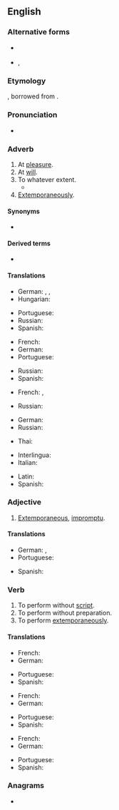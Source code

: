 {{also|adlib|ad lib.|ad-lib}}
==English==
{{wikipedia|ad libitum}}

===Alternative forms===
* {{l|en|ad lib.}} {{q|adverb}}
* {{l|en|ad-lib}}, {{l|en|adlib}} {{q|verb}}

===Etymology===
{{abbreviation of|en|ad libitum|nodot=1}}, borrowed from {{bor|en|NL.|ad libitum}}.

===Pronunciation===
* {{IPA|en|/æd ˈlɪb/|/ˈæd ˈlɪb/}}

===Adverb===
{{en-adv}}

# At [[pleasure]].
# At [[will]].
# To whatever extent.
#* {{quote-text|en|year=1951|author={{w|Katherine Mansfield}}|title=Letters to John Middleton Murry, 1913-1922|passage=For one thing I had a splendid supper when I got on board—a whack of cold, lean beef and pighells, bread, butter '''''ad lib.''''', tea, and plenty of good bread.}}
# [[extemporaneously|Extemporaneously]].

====Synonyms====
* {{l|en|a piacere}}

====Derived terms====
* {{l|en|ad-lib}}

====Translations====
{{trans-top|at pleasure}}
* German: {{t+|de|beliebig}}, {{t+|de|nach}} {{t+|de|Herzenslust}}, {{t|de|[[nach]] [[Belieben]]}}
* Hungarian: {{t|hu|tetszés szerint}}
{{trans-mid}}
* Portuguese: {{t+|pt|à vontade}}
* Russian: {{t|ru|как уго́дно}}
* Spanish: {{t+|es|ad libitum}}
{{trans-bottom}}

{{trans-top|at will}}
* French: {{t+|fr|ad libitum}}
* German: {{t+|de|beliebig}}
* Portuguese: {{t+|pt|à vontade}}
{{trans-mid}}
* Russian: {{t|ru|[[по]] [[желание|жела́нию]]}}
* Spanish: {{t+|es|ad libitum}}
{{trans-bottom}}

{{trans-top|to whatever extent}}
* French: {{t+|fr|à discrétion}}, {{t+|fr|ad libitum}}
{{trans-mid}}
* Russian: {{t|ru|ско́лько уго́дно}}
{{trans-bottom}}

{{trans-top|extemporaneously}}
* German: {{t+|de|improvisiert}}
* Russian: {{t+|ru|экспромт|alt=экспро́мтом}}
{{trans-mid}}
* Thai: {{t|th|พูดกลอนสด|tr=pôot glon sòt}}
{{trans-bottom}}

{{checktrans-top}}
* Interlingua: {{t-check|ia|ad lib}}
* Italian: {{t-check|it|a volontà}}
{{trans-mid}}
* Latin: {{t-check|la|ad libitum}}
* Spanish: {{t-check|es|a voluntad}}
{{trans-bottom}}

===Adjective===
{{en-adj}}

# [[extemporaneous|Extemporaneous]], [[impromptu]].

====Translations====
{{trans-top|extemporaneous}}
* German: {{t+|de|improvisiert}}, {{t+|de|unvorbereitet}}
* Portuguese: {{t+|pt|improvisado}}
{{trans-mid}}
* Spanish: {{t+|es|improvisado}}
{{trans-bottom}}

===Verb===
{{en-verb|++}}

# To perform without [[script]].
# To perform without preparation.
# To perform [[extemporaneously]].
#: {{ux|en|She '''ad libbed''' the rest of the scene.}}

====Translations====
{{trans-top|to perform without script}}
* French: {{t+|fr|improviser}}
* German: {{t+|de|improvisieren}}
{{trans-mid}}
* Portuguese: {{t+|pt|improvisar}}
* Spanish: {{t+|es|improvisar}}
{{trans-bottom}}

{{trans-top|to perform without preparation}}
* French: {{t+|fr|improviser}}
* German: {{t+|de|improvisieren}}
{{trans-mid}}
* Portuguese: {{t+|pt|improvisar}}
* Spanish: {{t+|es|improvisar}}
{{trans-bottom}}

{{trans-top|to perform extemporaneously}}
* French: {{t+|fr|improviser}}
* German: {{t+|de|improvisieren}}
{{trans-mid}}
* Portuguese: {{t+|pt|improvisar}}
* Spanish: {{t+|es|improvisar}}
{{trans-bottom}}

===Anagrams===
* {{anagrams|en|a=abdil|Baldi|Blida}}